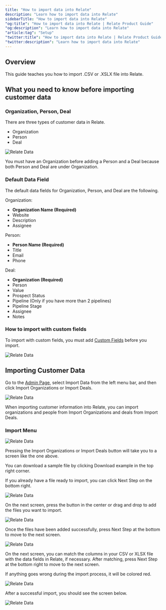 ```yaml
---
title: "How to import data into Relate"
description: "Learn how to import data into Relate"
sidebarTitle: "How to import data into Relate"
"og:title": "How to import data into Relate | Relate Product Guide"
"og:description": "Learn how to import data into Relate"
"article:tag": "Setup"
"twitter:title": "How to import data into Relate | Relate Product Guide"
"twitter:description": "Learn how to import data into Relate"
---
```


## Overview

This guide teaches you how to import .CSV or .XSLX file into Relate.

## What you need to know before importing customer data

### Organization, Person, Deal

There are three types of customer data in Relate.
- Organization
- Person
- Deal

![Relate Data](/docs/images/setup/org_person_deal.png)

You must have an Organization before adding a Person and a Deal because both Person and Deal are under Organization. 

### Default Data Field

The default data fields for Organization, Person, and Deal are the following. 

Organization:
- **Organization Name (Required)**
- Website
- Description
- Assignee

Person:
- **Person Name (Required)**
- Title
- Email
- Phone

Deal:
- **Organization (Required)**
- Person
- Value
- Prospect Status
- Pipeline (Only if you have more than 2 pipelines)
- Pipeline Stage
- Assignee
- Notes

### How to import with custom fields

To import with custom fields, you must add [Custom Fields](https://www.relate.so/docs/features/custom-fields) before you import.

![Relate Data](/docs/images/setup/custom_field_menu.png)

## Importing Customer Data

Go to the [Admin Page](https://app.relate.so/), select Import Data from the left menu bar, and then click Import Organizations or Import Deals.

![Relate Data](/docs/images/setup/import_menu1.png)

When importing customer information into Relate, you can import organizations and people from Import Organizations and deals from Import Deals.

### Import Menu

![Relate Data](/docs/images/setup/import_menu2.png)

Pressing the Import Organizations or Import Deals button will take you to a screen like the one above.

You can download a sample file by clicking Download example in the top right corner.

If you already have a file ready to import, you can click Next Step on the bottom right.

![Relate Data](/docs/images/setup/import_menu3.png)

On the next screen, press the button in the center or drag and drop to add the files you want to import.

![Relate Data](/docs/images/setup/import_menu4.png)

Once the files have been added successfully, press Next Step at the bottom to move to the next screen.

![Relate Data](/docs/images/setup/import_menu5.png)

On the next screen, you can match the columns in your CSV or XLSX file with the data fields in Relate, if necessary. After matching, press Next Step at the bottom right to move to the next screen.

If anything goes wrong during the import process, it will be colored red.

![Relate Data](/docs/images/setup/import_menu6.png)

After a successful import, you should see the screen below.

![Relate Data](/docs/images/setup/import_menu7.png)